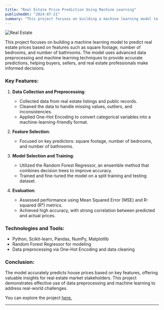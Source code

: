 ```yaml
---
title: "Real Estate Price Prediction Using Machine Learning"
publishedAt: "2024-07-21"
summary: "This project focuses on building a machine learning model to predict real estate prices based on features such as square footage, number of bedrooms, and number of bathrooms. The model uses advanced data preprocessing and machine learning techniques to provide accurate predictions, helping buyers, sellers, and real estate professionals make informed decisions."
---
```


![Real Estate](/blogpics/RealEstate2.jpg)


This project focuses on building a machine learning model to predict real estate prices based on features such as square footage, number of bedrooms, and number of bathrooms. The model uses advanced data preprocessing and machine learning techniques to provide accurate predictions, helping buyers, sellers, and real estate professionals make informed decisions.

### Key Features:
1. **Data Collection and Preprocessing**:
   - Collected data from real estate listings and public records.
   - Cleaned the data to handle missing values, outliers, and inconsistencies.
   - Applied One-Hot Encoding to convert categorical variables into a machine-learning-friendly format.

2. **Feature Selection**:
   - Focused on key predictors: square footage, number of bedrooms, and number of bathrooms.

3. **Model Selection and Training**:
   - Utilized the Random Forest Regressor, an ensemble method that combines decision trees to improve accuracy.
   - Trained and fine-tuned the model on a split training and testing dataset.

4. **Evaluation**:
   - Assessed performance using Mean Squared Error (MSE) and R-squared (R²) metrics.
   - Achieved high accuracy, with strong correlation between predicted and actual prices.

### Technologies and Tools:
- Python, Scikit-learn, Pandas, NumPy, Matplotlib
- Random Forest Regressor for modeling
- Data preprocessing via One-Hot Encoding and data cleaning

### Conclusion:
The model accurately predicts house prices based on key features, offering valuable insights for real estate market stakeholders. This project demonstrates effective use of data preprocessing and machine learning to address real-world challenges.

You can explore the project [here.](https://github.com/sourize/Real-Estate-Price-Prediction-Using-Machine-Learning)



---
